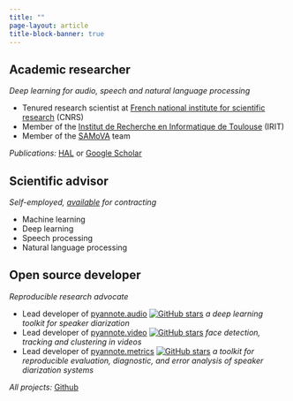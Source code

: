 ```yaml
---
title: ""
page-layout: article
title-block-banner: true
---
```


## Academic researcher

*Deep learning for audio, speech and natural language processing*

* Tenured research scientist at [French national institute for scientific research](https://www.cnrs.fr) (CNRS)
* Member of the [Institut de Recherche en Informatique de Toulouse](https://www.irit.fr) (IRIT)
* Member of the [SAMoVA](https://www.irit.fr/SAMOVA/) team

*Publications:* [HAL](https://cv.archives-ouvertes.fr/hbredin) or [Google
Scholar](https://scholar.google.com/citations?user=obEwWjZOI0cC)

## Scientific advisor

*Self-employed, [available](mailto:herve@niderb.fr) for contracting*

* Machine learning
* Deep learning
* Speech processing
* Natural language processing

## Open source developer

*Reproducible research advocate*

* Lead developer of [pyannote.audio](https://github.com/pyannote/pyannote-audio) [![GitHub
stars](https://img.shields.io/github/stars/pyannote/pyannote-audio?style=plastic)](https://github.com/pyannote/pyannote-audio)
*a deep learning toolkit for speaker diarization*
* Lead developer of [pyannote.video](https://github.com/pyannote/pyannote-video) [![GitHub
stars](https://img.shields.io/github/stars/pyannote/pyannote-video?style=plastic)](https://github.com/pyannote/pyannote-video)
*face detection, tracking and clustering in videos*
* Lead developer of [pyannote.metrics](https://pyannote.github.io/pyannote-metrics) [![GitHub
stars](https://img.shields.io/github/stars/pyannote/pyannote-metrics?style=plastic)](https://pyannote.github.io/pyannote-metrics)
*a toolkit for reproducible evaluation, diagnostic, and error analysis of speaker diarization systems*

*All projects:* [Github](https://github.com/hbredin)
